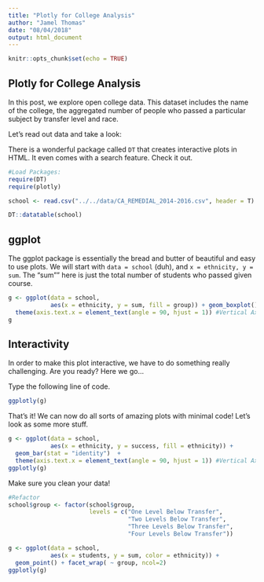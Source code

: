 ```yaml
---
title: "Plotly for College Analysis"
author: "Jamel Thomas"
date: "08/04/2018"
output: html_document
---
```


```r
knitr::opts_chunk$set(echo = TRUE)
```

## Plotly for College Analysis

In this post, we explore open college data. This dataset includes the name of the college, the aggregated number of people who passed a particular subject by transfer level and race. 

Let's read out data and take a look:

There is a wonderful package called `DT` that creates interactive plots in HTML. It even comes with a search feature. Check it out. 

```r
#Load Packages:
require(DT)
require(plotly)

school <- read.csv("../../data/CA_REMEDIAL_2014-2016.csv", header = T)

```


```r
DT::datatable(school)
```


## ggplot
The ggplot package is essentially the bread and butter of beautiful and easy to use plots. We will start with `data = school` (duh), and `x = ethnicity, y = sum`. The "sum"" here is just the total number of students who passed given course. 

```r
g <- ggplot(data = school,
            aes(x = ethnicity, y = sum, fill = group)) + geom_boxplot() + 
  theme(axis.text.x = element_text(angle = 90, hjust = 1)) #Vertical Axis
g
```

## Interactivity
In order to make this plot interactive, we have to do something really challenging. Are you ready? Here we go...

Type the following line of code. 

```r
ggplotly(g)
```

That's it! We can now do all sorts of amazing plots with minimal code! Let's look as some more stuff. 


```r
g <- ggplot(data = school,
            aes(x = ethnicity, y = success, fill = ethnicity)) + 
  geom_bar(stat = "identity")  + 
  theme(axis.text.x = element_text(angle = 90, hjust = 1)) #Vertical Axis
ggplotly(g)

```

Make sure you clean your data!

```r
#Refactor
school$group <- factor(school$group, 
                       levels = c("One Level Below Transfer",
                                  "Two Levels Below Transfer",
                                  "Three Levels Below Transfer",
                                  "Four Levels Below Transfer"))

g <- ggplot(data = school,
            aes(x = students, y = sum, color = ethnicity)) + 
  geom_point() + facet_wrap( ~ group, ncol=2)
ggplotly(g)

```


